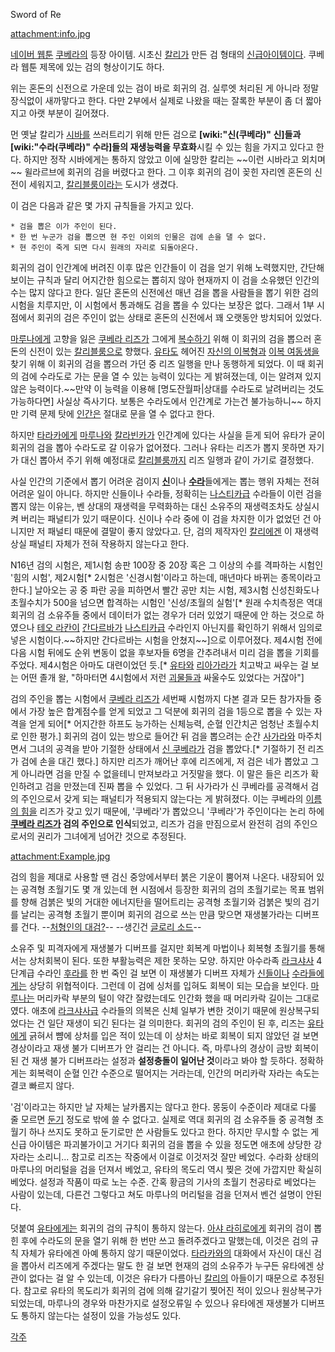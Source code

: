 Sword of Re

attachment:info.jpg 

[[네이버 웹툰]] [[쿠베라(웹툰)|쿠베라]]의 등장 아이템. 시초신 [[칼리(쿠베라)|칼리]]가 만든 검 형태의 [[신급아이템]]이다. 쿠베라 웹툰 제목에 있는 검의 형상이기도 하다.

위는 혼돈의 신전으로 가운데 있는 검이 바로 회귀의 검. 실루엣 처리된 게 아니라 정말 장식없이 새까맣다고 한다. 다만 2부에서 실제로 나왔을 때는 잘록한 부분이 좀 더 짧아지고 아랫 부분이 길어졌다.

먼 옛날 칼리가 [[시바(쿠베라)|시바]]를 쓰러트리기 위해 만든 검으로 '''[wiki:"신(쿠베라)" 신]들과 [wiki:"수라(쿠베라)" 수라]들의 재생능력을 무효화'''시킬 수 있는 힘을 가지고 있다고 한다. 하지만 정작 시바에게는 통하지 않았고 이에 실망한 칼리는 ~~이런 시바라고 외치며~~ 윌라르브에 회귀의 검을 버렸다고 한다. 그 이후 회귀의 검이 꽂힌 자리엔 혼돈의 신전이 세워지고, [[칼리블룸]]이라는 도시가 생겼다.

이 검은 다음과 같은 몇 가지 규칙들을 가지고 있다.

 * 검을 뽑은 이가 주인이 된다.
 * 한 번 누군가 검을 뽑으면 현 주인 이외의 인물은 검에 손을 댈 수 없다.
 * 현 주인이 죽게 되면 다시 원래의 자리로 되돌아온다.

회귀의 검이 인간계에 버려진 이후 많은 인간들이 이 검을 얻기 위해 노력했지만, 간단해 보이는 규칙과 달리 어지간한 힘으로는 뽑히지 않아 현재까지 이 검을 소유했던 인간의 수는 많지 않다고 한다. 일단 혼돈의 신전에선 매년 검을 뽑을 사람들을 뽑기 위한 검의 시험을 치루지만, 이 시험에서 통과해도 검을 뽑을 수 있다는 보장은 없다. 그래서 1부 시점에서 회귀의 검은 주인이 없는 상태로 혼돈의 신전에서 꽤 오랫동안 방치되어 있었다.

[[마루나]]에게 고향을 잃은 [[쿠베라 리즈]]가 그에게 [[복수]]하기 위해 이 회귀의 검을 뽑으러 혼돈의 신전이 있는 [[칼리블룸]]으로 향했다. [[유타(쿠베라)|유타]]도 헤어진 [[마루나|자신의 이복형]]과 [[칼라빈카|이복 여동생]]을 찾기 위해 이 회귀의 검을 뽑으러 가던 중 리즈 일행을 만나 동행하게 되었다. 이 때 회귀의 검에 수라도로 가는 문을 열 수 있는 능력이 있다는 게 밝혀졌는데, 이는 알려져 있지 않은 능력이다.~~만약 이 능력을 이용해 [명도잔월파|상대를 수라도로 날려버리는 것도 가능하다면] 사실상 즉사기다. 보통은 수라도에서 인간계로 가는건 불가능하니~~ 하지만 기력 문제 탓에 [[인간(쿠베라)|인간]]은 절대로 문을 열 수 없다고 한다.

하지만 [[타라카]]에게 [[마루나]]와 [[칼라빈카]]가 인간계에 있다는 사실을 듣게 되어 유타가 굳이 회귀의 검을 뽑아 수라도로 갈 이유가 없어졌다. 그러나 유타는 리즈가 뽑지 못하면 자기가 대신 뽑아서 주기 위해 예정대로 [[칼리블룸]]까지 리즈 일행과 같이 가기로 결정했다.

사실 인간의 기준에서 뽑기 어려운 검이지 '''[[신(쿠베라)|신]]'''이나 '''[[수라(쿠베라)|수라]]'''들에게는 뽑는 행위 자체는 전혀 어려운 일이 아니다. 하지만 신들이나 수라들, 정확히는 [[나스티카]]급 수라들이 이런 검을 뽑지 않는 이유는, 벤 상대의 재생력을 무력화하는 대신 소유주의 재생력조차도 상실시켜 버리는 패널티가 있기 때문이다. 신이나 수라 중에 이 검을 차지한 이가 없었던 건 아니지만 저 패널티 때문에 결말이 좋지 않았다고. 단, 검의 제작자인 [[칼리(쿠베라)|칼리]]에겐 이 재생력 상실 패널티 자체가 전혀 작용하지 않는다고 한다.

N16년 검의 시험은, 제1시험 송판 100장 중 20장 혹은 그 이상의 수를 격파하는 시험인 '힘의 시험', 제2시험[* 2시험은 '신경시험'이라고 하는데, 매년마다 바뀌는 종목이라고 한다.] 날아오는 공 중 파란 공을 피하면서 빨간 공만 치는 시험, 제3시험 신성친화도나 초월수치가 500을 넘으면 합격하는 시험인 '신성/초월의 실험'[* 원래 수치측정은 역대 회귀의 검 소유주들 중에서 데이터가 없는 경우가 더러 있었기 때문에 안 하는 것으로 하였으나 [[테오 라칸]]이 [[간다르바(쿠베라)|간다르바]]가 [[나스티카]]급 수라인지 아닌지를 확인하기 위해서 임의로 넣은 시험이다.~~하지만 간다르바는 시험을 안쳤지~~]으로 이루어졌다. 제4시험 전에 다음 시험 뒤에도 순위 변동이 없을 후보자들 6명을 간추려내서 미리 검을 뽑을 기회를 주었다. 제4시험은 아마도 대련이었던 듯.[* [[유타(쿠베라)|유타]]와 [[리아가라]]가 치고박고 싸우는 걸 보는 어떤 졸개 왈, "하마터면 4시험에서 저런 [[괴물]]들과 싸울수도 있었다는 거잖아"]

검의 주인을 뽑는 시험에서 [[쿠베라 리즈]]가 세번째 시험까지 다본 결과 모든 참가자들 중에서 가장 높은 합계점수를 얻게 되었고 그 덕분에 회귀의 검을 1등으로 뽑을 수 있는 자격을 얻게 되어[* 어지간한 하프도 능가하는 신체능력, 순혈 인간치곤 엄청난 초월수치로 인한 평가.] 회귀의 검이 있는 방으로 들어간 뒤 검을 뽑으려는 순간 [[사가라(쿠베라)|사가라]]와 마주치면서 그녀의 공격을 받아 기절한 상태에서 [[신 쿠베라]]가 검을 뽑았다.[* 기절하기 전 리즈가 검에 손을 대긴 했다.] 하지만 리즈가 깨어난 후에 리즈에게, 저 검은 네가 뽑았고 그게 아니라면 검을 만질 수 없을테니 만져보라고 거짓말을 했다. 이 말은 들은 리즈가 확인하려고 검을 만졌는데 진짜 뽑을 수 있었다. 그 뒤 사가라가 신 쿠베라를 공격해서 검의 주인으로서 갖게 되는 패널티가 적용되지 않는다는 게 밝혀졌다. 이는 쿠베라의 [[이름의 힘]]을 리즈가 갖고 있기 때문에, '쿠베라'가 뽑았으니 '쿠베라'가 주인이다는 논리 하에 '''[[쿠베라 리즈]]가 검의 주인으로 인식'''되었고, 리즈가 검을 만짐으로서 완전히 검의 주인으로서의 권리가 그녀에게 넘어간 것으로 추정된다.

attachment:Example.jpg

검의 힘을 제대로 사용할 땐 검신 중앙에서부터 붉은 기운이 뿜어져 나온다. 내장되어 있는 공격형 초월기도 몇 개 있는데 현 시점에서 등장한 회귀의 검의 초월기로는 목표 범위를 향해 검붉은 빛의 거대한 에너지탄을 떨어트리는 공격형 초월기와 검붉은 빛의 검기를 날리는 공격형 초월기 뿐이며 회귀의 검으로 쓰는 만큼 맞으면 재생불가라는 디버프를 건다. --[[리그 오브 레전드/공격 아이템#s-1.13|처형인의 대검?]]-- --생긴건 [[글로리 소드]]--

소유주 및 피격자에게 재생불가 디버프를 걸지만 회복계 마법이나 회복형 초월기를 통해서는 상처회복이 된다. 또한 부활능력은 제한 못하는 모양. 하지만 아수라족 [[라크샤사(쿠베라)|라크샤사]] 4단계급 수라인 [[후라]]를 한 번 죽인 걸 보면 이 재생불가 디버프 자체가 [[신(쿠베라)|신]]들이나 [[수라(쿠베라)|수라]]들에게는 상당히 위협적이다. 그런데 이 검에 싱처를 입혀도 회복이 되는 모습을 보인다. [[마루나]]는 머리카락 부분의 털이 약간 잘렸는데도 인간화 했을 때 머리카락 길이는 그대로였다. 애초에 [[라크샤사(쿠베라)|라크샤사]]급 수라들의 의복은 신체 일부가 변한 것이기 때문에 원상복구되었다는 건 일단 재생이 되긴 된다는 걸 의미한다. 회귀의 검의 주인이 된 후, 리즈는 [[유타(쿠베라)|유타]]에게 긁혀서 뺨에 상처를 입은 적이 있는데 이 상처는 바로 회복이 되지 않았던 걸 보면 경상이라고 재생 불가 디버프가 안 걸리는 건 아니다. 즉, 마루나의 경상이 금방 회복이 된 건 재생 불가 디버프라는 설정과 '''설정충돌이 일어난 것'''이라고 봐야 할 듯하다. 정확하게는 회복력이 순혈 인간 수준으로 떨어지는 거라는데, 인간의 머리카락 자라는 속도는 결코 빠르지 않다.

'검'이라고는 하지만 날 자체는 날카롭지는 않다고 한다. 몽둥이 수준이라 제대로 다룰 줄 모르면 [[둔기]] 정도로 밖에 쓸 수 없다고. 실제로 역대 회귀의 검 소유주들 중 공격형 초월기 하나 쓰지도 못하고 둔기로만 쓴 사람들도 있다고 한다. 하지만 무시할 수 없는 게 신급 아이템은 파괴불가이고 거기다 회귀의 검을 뽑을 수 있을 정도면 애초에 상당한 강자라는 소리니... 참고로 리즈는 작중에서 이걸로 이것저것 잘만 베었다. 수라화 상태의 마루나의 머리털을 검을 던져서 베었고, 유타의 목도리 역시 찢은 것에 가깝지만 확실히 베었다. 설정과 작품이 따로 노는 수준. 간혹 황금의 기사의 초월기 천공타로 베었다는 사람이 있는데, 다른건 그렇다고 쳐도 마루나의 머리털을 검을 던져서 벤건 설명이 안된다.

덧붙여 [[유타(쿠베라)|유타]]에게는 회귀의 검의 규칙이 통하지 않는다. [[아샤 라히로]]에게 회귀의 검이 뽑힌 후에 수라도의 문을 열기 위해 한 번만 쓰고 돌려주겠다고 말했는데, 이것은 검의 규칙 자체가 유타에겐 아예 통하지 않기 때문이었다. [[타라카]]와의 대화에서 자신이 대신 검을 뽑아서 리즈에게 주겠다는 말도 한 걸 보면 현재의 검의 소유주가 누구든 유타에겐 상관이 없다는 걸 알 수 있는데, 이것은 유타가 다름아닌 [[칼리(쿠베라)|칼리]]의 아들이기 때문으로 추정된다. 참고로 유타의 목도리가 회귀의 검에 의해 갈기갈기 찢어진 적이 있으나 원상복구가 되었는데, 마루나의 경우와 마찬가지로 설정오류일 수 있으나 유타에겐 재생불가 디버프도 통하지 않는다는 설정이 있을 가능성도 있다.

[[각주]]
